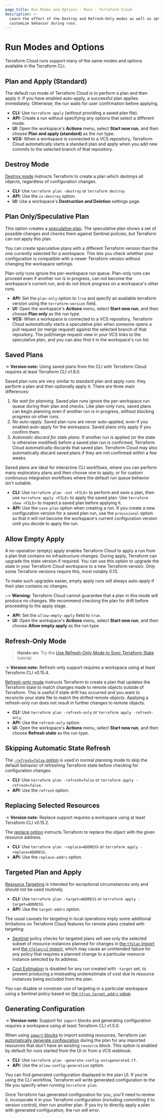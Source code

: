 ```yaml
---
page_title: Run Modes and Options - Runs - Terraform Cloud
description: >-
  Learn the effect of the Destroy and Refresh-Only modes as well as options to
  customize behavior during runs.
---
```


# Run Modes and Options

Terraform Cloud runs support many of the same modes and options available in the Terraform CLI.

## Plan and Apply (Standard)

The default run mode of Terraform Cloud is to perform a plan and then apply it. If you have enabled auto-apply, a successful plan applies immediately. Otherwise, the run waits for user confirmation before applying.

- **CLI:** Use `terraform apply` (without providing a saved plan file).
- **API:** Create a run without specifying any options that select a different mode.
- **UI:** Open the workspace's **Actions** menu, select **Start new run**, and then choose **Plan and apply (standard)** as the run type.
- **VCS:** When a workspace is connected to a VCS repository, Terraform Cloud automatically starts a standard plan and apply when you add new commits to the selected branch of that repository.

## Destroy Mode

[Destroy mode](/terraform/cli/commands/plan#planning-modes) instructs Terraform to create a plan which destroys all objects, regardless of configuration changes.

- **CLI:** Use `terraform plan -destroy` or `terraform destroy`
- **API:** Use the `is-destroy` option.
- **UI:** Use a workspace's **Destruction and Deletion** settings page.

## Plan Only/Speculative Plan

This option creates a [speculative plan](/terraform/cloud-docs/run/remote-operations#speculative-plans). The speculative plan shows a set of possible changes and checks them against Sentinel policies, but Terraform can _not_ apply this plan.

You can create speculative plans with a different Terraform version than the one currently selected for a workspace. This lets you check whether your configuration is compatible with a newer Terraform version without changing the workspace settings.

Plan-only runs ignore the per-workspace run queue. Plan-only runs can proceed even if another run is in progress, can not become the workspace's current run, and do not block progress on a workspace's other runs.

- **API:** Set the `plan-only` option to `true` and specify an available terraform version using the `terraform-version` field.
- **UI:** Open the workspace's **Actions** menu, select **Start new run**, and then choose **Plan only** as the run type.
- **VCS:** When a workspace is connected to a VCS repository, Terraform Cloud automatically starts a speculative plan when someone opens a pull request (or merge request) against the selected branch of that repository.  The pull/merge request view in your VCS links to the speculative plan, and you can also find it in the workspace's run list.

<!-- BEGIN: TFC:only name:save-plan --> 

## Saved Plans

-> **Version note:** Using saved plans from the CLI with Terraform Cloud requires at least Terraform CLI v1.6.0.

Saved plan runs are very similar to standard plan and apply runs: they perform a plan and then optionally apply it. There are three main differences:

1. _No wait for planning._ Saved plan runs ignore the per-workspace run queue during their plan and checks. Like plan-only runs, saved plans can begin planning even if another run is in progress, without blocking progress on other runs.
2. _No auto-apply._ Saved plan runs are never auto-applied, even if you enabled auto-apply for the workspace. Saved plans only apply if you confirm them.
3. _Automatic discard for stale plans._ If another run is applied (or the state is otherwise modified) before a saved plan run is confirmed, Terraform Cloud automatically discards that saved plan. Terraform Cloud may also automatically discard saved plans if they are not confirmed within a few weeks.

Saved plans are ideal for interactive CLI workflows, where you can perform many exploratory plans and then choose one to apply, or for custom continuous integration workflows where the default run queue behavior isn't suitable.

- **CLI:** Use `terraform plan -out <FILE>` to perform and save a plan, then use `terraform apply <FILE>` to apply the saved plan. Use `terraform show <FILE>` to inspect a saved plan before applying it.
- **API:** Use the `save-plan` option when creating a run. If you create a new configuration version for a saved plan run, use the `provisional` option so that it will not become the workspace's current configuration version until you decide to apply the run.

<!-- END: TFC:only name:save-plan -->

## Allow Empty Apply

A no-operation (empty) apply enables Terraform Cloud to apply a run from a plan that contains no infrastructure changes. During apply, Terraform can upgrade the state version if required. You can use this option to upgrade the state in your Terraform Cloud workspace to a new Terraform version. Only some Terraform versions require this, most notably 0.13.

To make such upgrades easier, empty apply runs will always auto-apply if their plan contains no changes.

~> **Warning:** Terraform Cloud cannot guarantee that a plan in this mode will produce no changes. We recommend checking the plan for drift before proceeding to the apply stage.

- **API:** Set the `allow-empty-apply` field to `true`.
- **UI:** Open the workspace's **Actions** menu, select **Start new run**, and then choose **Allow empty apply** as the run type.

## Refresh-Only Mode

> **Hands-on:** Try the [Use Refresh-Only Mode to Sync Terraform State](/terraform/tutorials/state/refresh) tutorial.

-> **Version note:** Refresh-only support requires a workspace using at least Terraform CLI v0.15.4.

[Refresh-only mode](/terraform/cli/commands/plan#planning-modes) instructs Terraform to create a plan that updates the Terraform state to match changes made to remote objects outside of Terraform. This is useful if state drift has occurred and you want to reconcile your state file to match the drifted remote objects. Applying a refresh-only run does not result in further changes to remote objects.

- **CLI:** Use `terraform plan -refresh-only` or `terraform apply -refresh-only`.
- **API:** Use the `refresh-only` option.
- **UI:** Open the workspace's **Actions** menu, select **Start new run**, and then choose **Refresh state** as the run type.

## Skipping Automatic State Refresh

The [`-refresh=false` option](/terraform/cli/commands/plan#refresh-false) is used in normal planning mode to skip the default behavior of refreshing Terraform state before checking for configuration changes.

- **CLI:** Use `terraform plan -refresh=false` or `terraform apply -refresh=false`.
- **API:** Use the `refresh` option.

## Replacing Selected Resources

-> **Version note:** Replace support requires a workspace using at least Terraform CLI v0.15.2.

The [replace option](/terraform/cli/commands/plan#replace-address) instructs Terraform to replace the object with the given resource address.

- **CLI:** Use `terraform plan -replace=ADDRESS` or `terraform apply -replace=ADDRESS`.
- **API:** Use the `replace-addrs` option.

## Targeted Plan and Apply

[Resource Targeting](/terraform/cli/commands/plan#resource-targeting) is intended for exceptional circumstances only and should not be used routinely.

- **CLI:** Use `terraform plan -target=ADDRESS` or `terraform apply -target=ADDRESS`.
- **API:** Use the `target-addrs` option.

The usual caveats for targeting in local operations imply some additional limitations on Terraform Cloud features for remote plans created with targeting:

- [Sentinel](/terraform/cloud-docs/policy-enforcement) policy checks for targeted plans will see only the selected subset of resource instances planned for changes in [the `tfplan` import](/terraform/cloud-docs/policy-enforcement/sentinel/import/tfplan) and [the `tfplan/v2` import](/terraform/cloud-docs/policy-enforcement/sentinel/import/tfplan-v2), which may cause an unintended failure for any policy that requires a planned change to a particular resource instance selected by its address.

- [Cost Estimation](/terraform/cloud-docs/cost-estimation) is disabled for any run created with `-target` set, to prevent producing a misleading underestimate of cost due to resource instances being excluded from the plan.

You can disable or constrain use of targeting in a particular workspace using a Sentinel policy based on [the `tfrun.target_addrs` value](/terraform/cloud-docs/policy-enforcement/sentinel/import/tfrun#value-target_addrs).

## Generating Configuration

-> **Version note:** Support for `import` blocks and generating configuration requires a workspace using at least Terraform CLI v1.5.0.

When using [`import` blocks](/terraform/language/import) to import existing resources, Terraform can [automatically generate configuration](/terraform/language/import/generating-configuration) during the plan for any imported resources that don't have an existing `resource` block. This option is enabled by default for runs started from the UI or from a VCS webhook.

- **CLI:** Use `terraform plan -generate-config-out=generated.tf`.
- **API:** Use the `allow-config-generation` option.

You can find generated configuration displayed in the plan UI. If you're using the CLI workflow, Terraform will write generated configuration to the file you specify when running `terraform plan`.

Once Terraform has generated configuration for you, you'll need to review it, incorporate it in your Terraform configuration (including committing it to version control), then run another plan. If you try to directly apply a plan with generated configuration, the run will error.
